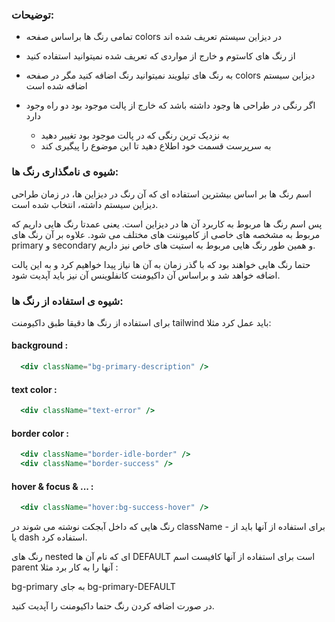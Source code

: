 
<Meta title="general/Colors/Docs" />

### توضیحات:

 - تمامی رنگ ها براساس صفحه colors در دیزاین سیستم تعریف شده اند

 - از رنگ های کاستوم و خارج از مواردی که تعریف شده نمیتوانید استفاده کنید

 - به رنگ های تیلویند نمیتوانید رنگ اضافه کنید مگر در صفحه colors دیزاین سیستم اضافه شده است

 - اگر رنگی در طراحی ها وجود داشته باشد که خارج از پالت موجود بود دو راه وجود دارد
    - به نزدیک ترین رنگی که در پالت موجود بود تغییر دهید
    - به سرپرست قسمت خود اطلاع دهید تا این موضوع را پیگیری کند

### شیوه ی نامگذاری رنگ ها:

اسم رنگ ها بر اساس بیشترین استفاده ای که آن رنگ در دیزاین ها، در زمان طراحی دیزاین سیستم داشته، انتخاب شده است.

پس اسم رنگ ها مربوط به کاربرد آن ها در دیزاین است. یعنی عمدتا رنگ هایی داریم که مربوط به مشخصه های خاصی از کامپوننت های مختلف می شود. علاوه بر آن رنگ های primary و secondary و همین طور رنگ هایی مربوط به استیت های خاص نیز داریم.

حتما رنگ هایی خواهند بود که با گذر زمان به آن ها نیاز پیدا خواهیم کرد و به این پالت اضافه خواهد شد و براساس آن داکیومنت کانفلوينس آن نیز باید آپدیت شود.

### شیوه ی استفاده از رنگ ها:

برای استفاده از رنگ ها دقیقا طبق داکیومنت tailwind باید عمل کرد مثلا:

#### background :
```jsx
  <div className="bg-primary-description" />
```
#### text color :
```jsx
  <div className="text-error" />
```
#### border color :
```jsx
  <div className="border-idle-border" />
  <div className="border-success" />
```
#### hover & focus & ... :
```jsx
  <div className="hover:bg-success-hover" />
```

رنگ هایی که داخل آبجکت نوشته می شوند در className برای استفاده از آنها باید از - یا dash استفاده کرد.

رنگ های nested ای که نام آن ها DEFAULT است برای استفاده از آنها کافیست اسم parent آنها را به کار برد مثلا :

bg-primary به جای bg-primary-DEFAULT

در صورت اضافه کردن رنگ حتما داکیومنت را آپدیت کنید.